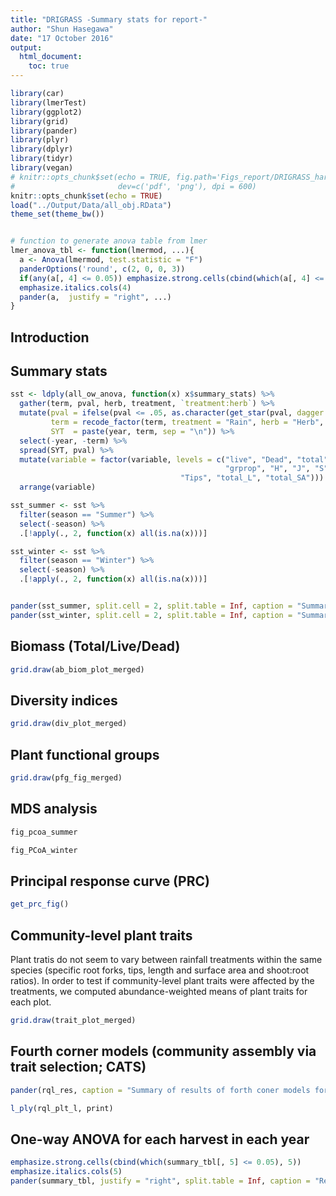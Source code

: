 ```yaml
---
title: "DRIGRASS -Summary stats for report-"
author: "Shun Hasegawa"
date: "17 October 2016"
output:
  html_document:
    toc: true
---
```


```r
library(car)
library(lmerTest)
library(ggplot2)
library(grid)
library(pander)
library(plyr)
library(dplyr)
library(tidyr)
library(vegan)
# knitr::opts_chunk$set(echo = TRUE, fig.path='Figs_report/DRIGRASS_harvest_',
#                       dev=c('pdf', 'png'), dpi = 600)
knitr::opts_chunk$set(echo = TRUE)
load("../Output/Data/all_obj.RData")
theme_set(theme_bw()) 


# function to generate anova table from lmer
lmer_anova_tbl <- function(lmermod, ...){
  a <- Anova(lmermod, test.statistic = "F")
  panderOptions('round', c(2, 0, 0, 3))
  if(any(a[, 4] <= 0.05)) emphasize.strong.cells(cbind(which(a[, 4] <= 0.05), 4))
  emphasize.italics.cols(4)
  pander(a,  justify = "right", ...)
}

```



## Introduction


## Summary stats


```r
sst <- ldply(all_ow_anova, function(x) x$summary_stats) %>%
  gather(term, pval, herb, treatment, `treatment:herb`) %>% 
  mutate(pval = ifelse(pval <= .05, as.character(get_star(pval, dagger = FALSE)), "ns"),
         term = recode_factor(term, treatment = "Rain", herb = "Herb", `treatment:herb` = "RxH"),
         SYT  = paste(year, term, sep = "\n")) %>%
  select(-year, -term) %>% 
  spread(SYT, pval) %>% 
  mutate(variable = factor(variable, levels = c("live", "Dead", "total", "c34ratios", 
                                                "grprop", "H", "J", "S", "Forks", "sr_ratio", 
                                      "Tips", "total_L", "total_SA"))) %>% 
  arrange(variable)

sst_summer <- sst %>% 
  filter(season == "Summer") %>% 
  select(-season) %>% 
  .[!apply(., 2, function(x) all(is.na(x)))]

sst_winter <- sst %>% 
  filter(season == "Winter") %>% 
  select(-season) %>% 
  .[!apply(., 2, function(x) all(is.na(x)))]


pander(sst_summer, split.cell = 2, split.table = Inf, caption = "Summary stats for summer harvests")
pander(sst_winter, split.cell = 2, split.table = Inf, caption = "Summary stats for winter harvests")

```



## Biomass (Total/Live/Dead)

```r
grid.draw(ab_biom_plot_merged)
```




## Diversity indices

```r
grid.draw(div_plot_merged)
```


## Plant functional groups


```r
grid.draw(pfg_fig_merged)
```




## MDS analysis

```r
fig_pcoa_summer
```

```r
fig_PCoA_winter
```




## Principal response curve (PRC)

```r
get_prc_fig()
```



## Community-level plant traits
Plant tratis do not seem to vary between rainfall treatments within the same species (specific root forks, tips, length and surface area and shoot:root ratios). In order to test if community-level plant traits were affected by the treatments, we computed abundance-weighted means of plant traits for each plot.

```r
grid.draw(trait_plot_merged)
```




## Fourth corner models (community assembly via trait selection; CATS)
```r
pander(rql_res, caption = "Summary of results of forth coner models for each harvest")
```


```r
l_ply(rql_plt_l, print)
```



## One-way ANOVA for each harvest in each year
```r
emphasize.strong.cells(cbind(which(summary_tbl[, 5] <= 0.05), 5))
emphasize.italics.cols(5)
pander(summary_tbl, justify = "right", split.table = Inf, caption = "Results of one-way ANOVA and summary with mean±SE (n = 6 [control-herb] or 12[added- & control-herb]). Where there was a significant treatment effect at P < 0.05, post-hoc tests were performed. The results of post-hoc comparisons are shown by letters alongside parenthesis.")

```
